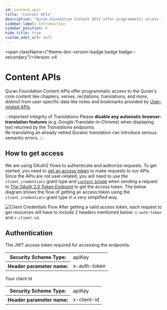 ```yaml
---
id: content-apis
title: "Content APIs"
description: "Quran.Foundation Content APIs offer programmatic access to the Quran's core content like chapters, verses, recitations, translations, and more, distinct from user-specific data like notes and bookmarks provided by [User-related APIs](/docs/category/user-related-apis)."
sidebar_label: Introduction
sidebar_position: 0
hide_title: true
custom_edit_url: null
---
```



<span className={"theme-doc-version-badge badge badge--secondary"}>Version: v4</span>

# Content APIs



Quran.Foundation Content APIs offer programmatic access to the Quran's core content like chapters, verses, recitations, translations, and more, distinct from user-specific data like notes and bookmarks provided by [User-related APIs](/docs/category/user-related-apis).

:::important Integrity of Translations
Please **disable any automatic browser-translation features** (e.g. Google-Translate-in-Chrome) when displaying text returned by the *Translations* endpoints.  
Re-translating an already vetted Quranic translation can introduce serious semantic errors.
:::

 ## How to get access 

 We are using OAuth2 flows to authenticate and authorize requests. To get started, you need to [get an access token](/docs/tutorials/oidc/getting-started-with-oauth2#obtaining-oauth-20-client-credentials) to make requests to our APIs. Since the APIs are not user-related, you will need to use the `client_credentials` grant type and [`content` scope](/docs/user_related_apis_versioned/scopes#content) when sending a request to [The OAuth 2.0 Token Endpoint](/docs/oauth2_apis_versioned/oauth-2-token-exchange) to get the access token. The below diagram shows the flow of getting an access token using the `client_credentials` grant type in a very simplified way.

 ![Client Credentials Flow](/img/client-credentials-flow.png) After getting a valid access token, each request to get resources will have to include 2 headers mentioned below: `x-auth-token` and `x-client-id`.

<div style={{"marginBottom":"2rem"}}><h2 id={"authentication"} style={{"marginBottom":"1rem"}}>Authentication</h2><SchemaTabs className={"openapi-tabs__security-schemes"}><TabItem label={"API Key: x-auth-token"} value={"x-auth-token"}>

The JWT access token required for accessing the endpoints.

<div><table><tbody><tr><th>Security Scheme Type:</th><td>apiKey</td></tr><tr><th>Header parameter name:</th><td>x-auth-token</td></tr></tbody></table></div></TabItem><TabItem label={"API Key: x-client-id"} value={"x-client-id"}>

Your client Id

<div><table><tbody><tr><th>Security Scheme Type:</th><td>apiKey</td></tr><tr><th>Header parameter name:</th><td>x-client-id</td></tr></tbody></table></div></TabItem></SchemaTabs></div>
      